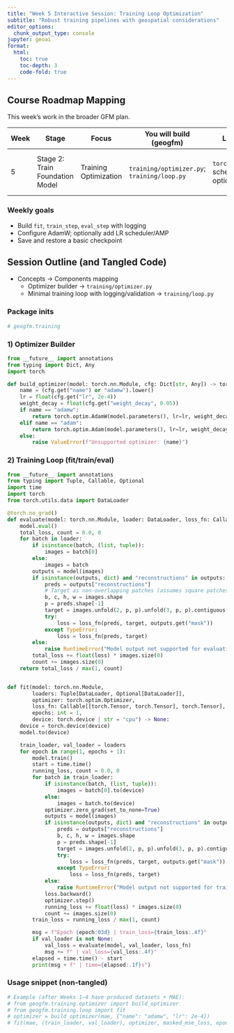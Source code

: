 ```yaml
---
title: "Week 5 Interactive Session: Training Loop Optimization"
subtitle: "Robust training pipelines with geospatial considerations"
editor_options: 
  chunk_output_type: console
jupyter: geoai
format:
  html:
    toc: true
    toc-depth: 3
    code-fold: true
---
```


## Course Roadmap Mapping

This week’s work in the broader GFM plan.

| Week | Stage | Focus | You will build (geogfm) | Library tools | Outcome |
|------|-------|-------|--------------------------|---------------|---------|
| 5 | Stage 2: Train Foundation Model | Training Optimization | `training/optimizer.py`; `training/loop.py` | `torch.optim.AdamW`; schedulers, AMP optional | Single-epoch run; basic checkpoint save/restore |

### Weekly goals
- Build `fit`, `train_step`, `eval_step` with logging
- Configure AdamW; optionally add LR scheduler/AMP
- Save and restore a basic checkpoint

## Session Outline (and Tangled Code)

- Concepts → Components mapping
  - Optimizer builder → `training/optimizer.py`
  - Minimal training loop with logging/validation → `training/loop.py`

### Package inits

```python
# geogfm.training
```

### 1) Optimizer Builder

```python
from __future__ import annotations
from typing import Dict, Any
import torch

def build_optimizer(model: torch.nn.Module, cfg: Dict[str, Any]) -> torch.optim.Optimizer:
    name = (cfg.get("name") or "adamw").lower()
    lr = float(cfg.get("lr", 2e-4))
    weight_decay = float(cfg.get("weight_decay", 0.05))
    if name == "adamw":
        return torch.optim.AdamW(model.parameters(), lr=lr, weight_decay=weight_decay)
    elif name == "adam":
        return torch.optim.Adam(model.parameters(), lr=lr, weight_decay=weight_decay)
    else:
        raise ValueError(f"Unsupported optimizer: {name}")
```

### 2) Training Loop (fit/train/eval)

```python
from __future__ import annotations
from typing import Tuple, Callable, Optional
import time
import torch
from torch.utils.data import DataLoader

@torch.no_grad()
def evaluate(model: torch.nn.Module, loader: DataLoader, loss_fn: Callable[[torch.Tensor, torch.Tensor], torch.Tensor]) -> float:
    model.eval()
    total_loss, count = 0.0, 0
    for batch in loader:
        if isinstance(batch, (list, tuple)):
            images = batch[0]
        else:
            images = batch
        outputs = model(images)
        if isinstance(outputs, dict) and "reconstructions" in outputs:
            preds = outputs["reconstructions"]
            # Target as non-overlapping patches (assumes square patches and stride=patch)
            b, c, h, w = images.shape
            p = preds.shape[-1]
            target = images.unfold(2, p, p).unfold(3, p, p).contiguous().view(b, -1, c, p, p)
            try:
                loss = loss_fn(preds, target, outputs.get("mask"))
            except TypeError:
                loss = loss_fn(preds, target)
        else:
            raise RuntimeError("Model output not supported for evaluation")
        total_loss += float(loss) * images.size(0)
        count += images.size(0)
    return total_loss / max(1, count)


def fit(model: torch.nn.Module,
        loaders: Tuple[DataLoader, Optional[DataLoader]],
        optimizer: torch.optim.Optimizer,
        loss_fn: Callable[[torch.Tensor, torch.Tensor], torch.Tensor],
        epochs: int = 1,
        device: torch.device | str = "cpu") -> None:
    device = torch.device(device)
    model.to(device)

    train_loader, val_loader = loaders
    for epoch in range(1, epochs + 1):
        model.train()
        start = time.time()
        running_loss, count = 0.0, 0
        for batch in train_loader:
            if isinstance(batch, (list, tuple)):
                images = batch[0].to(device)
            else:
                images = batch.to(device)
            optimizer.zero_grad(set_to_none=True)
            outputs = model(images)
            if isinstance(outputs, dict) and "reconstructions" in outputs:
                preds = outputs["reconstructions"]
                b, c, h, w = images.shape
                p = preds.shape[-1]
                target = images.unfold(2, p, p).unfold(3, p, p).contiguous().view(b, -1, c, p, p)
                try:
                    loss = loss_fn(preds, target, outputs.get("mask"))
                except TypeError:
                    loss = loss_fn(preds, target)
            else:
                raise RuntimeError("Model output not supported for training")
            loss.backward()
            optimizer.step()
            running_loss += float(loss) * images.size(0)
            count += images.size(0)
        train_loss = running_loss / max(1, count)

        msg = f"Epoch {epoch:03d} | train_loss={train_loss:.4f}"
        if val_loader is not None:
            val_loss = evaluate(model, val_loader, loss_fn)
            msg += f" | val_loss={val_loss:.4f}"
        elapsed = time.time() - start
        print(msg + f" | time={elapsed:.1f}s")
```

### Usage snippet (non-tangled)

```python
# Example (after Weeks 1–4 have produced datasets + MAE):
# from geogfm.training.optimizer import build_optimizer
# from geogfm.training.loop import fit
# optimizer = build_optimizer(mae, {"name": "adamw", "lr": 2e-4})
# fit(mae, (train_loader, val_loader), optimizer, masked_mse_loss, epochs=1, device="cpu")
```
